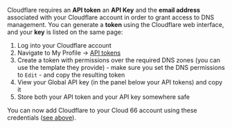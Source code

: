 Cloudflare requires an **API token** an **API Key** and the **email address** associated with your Cloudflare account in order to grant access to DNS management. You can generate a **token** using the Cloudflare web interface, and your **key** is listed on the same page:

1. Log into your Cloudflare account 
2. Navigate to My Profile → [API tokens](https://dash.cloudflare.com/profile/api-tokens)
3. Create a token with permissions over the required DNS zones (you can use the template they provide) - make sure you set the DNS permissions to `Edit` - and copy the resulting token
4. View your Global API key (in the panel below your API tokens) and copy it 
5. Store both your API token and your API key somewhere safe

You can now add Cloudflare to your Cloud 66 account using these credentials ([see above](#set-up-a-dns-provider)).
